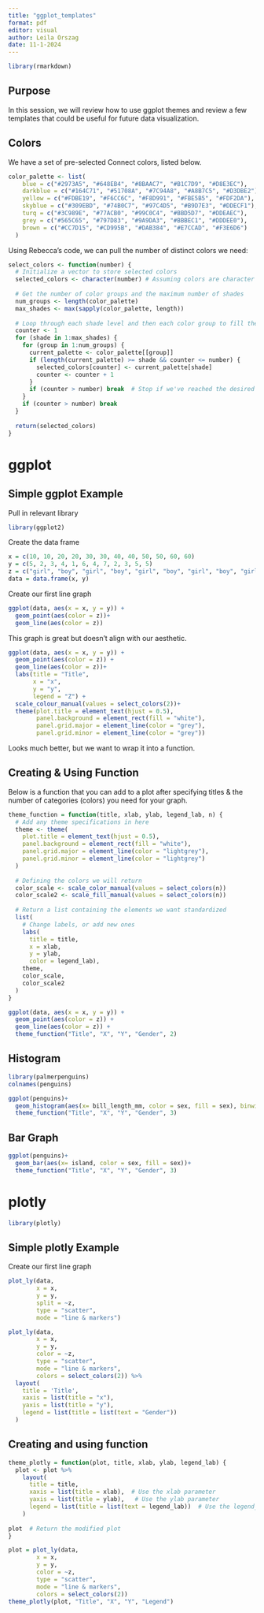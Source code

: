 ```yaml
---
title: "ggplot_templates"
format: pdf
editor: visual
author: Leila Orszag
date: 11-1-2024
---
```

```r
library(rmarkdown)
```


## Purpose

In this session, we will review how to use ggplot themes and review a few templates that could be useful for future data visualization. 

## Colors

We have a set of pre-selected Connect colors, listed below.

```r
color_palette <- list(
    blue = c("#2973A5", "#648EB4", "#8BAAC7", "#B1C7D9", "#D8E3EC"),
    darkblue = c("#164C71", "#51708A", "#7C94A8", "#A8B7C5", "#D3DBE2"),
    yellow = c("#FDBE19", "#F6CC6C", "#F8D991", "#FBE5B5", "#FDF2DA"),
    skyblue = c("#309EBD", "#74B0C7", "#97C4D5", "#B9D7E3", "#DDECF1"),
    turq = c("#3C989E", "#77ACB0", "#99C0C4", "#BBD5D7", "#DDEAEC"),
    grey = c("#565C65", "#797D83", "#9A9DA3", "#BBBEC1", "#DDDEE0"),
    brown = c("#CC7D15", "#CD995B", "#DAB384", "#E7CCAD", "#F3E6D6")
  )
```

Using Rebecca's code, we can pull the number of distinct colors we need:

```r
select_colors <- function(number) {
  # Initialize a vector to store selected colors
  selected_colors <- character(number) # Assuming colors are character strings
  
  # Get the number of color groups and the maximum number of shades
  num_groups <- length(color_palette)
  max_shades <- max(sapply(color_palette, length))
  
  # Loop through each shade level and then each color group to fill the selected_colors
  counter <- 1
  for (shade in 1:max_shades) {
    for (group in 1:num_groups) {
      current_palette <- color_palette[[group]]
      if (length(current_palette) >= shade && counter <= number) {
        selected_colors[counter] <- current_palette[shade]
        counter <- counter + 1
      }
      if (counter > number) break  # Stop if we've reached the desired number
    }
    if (counter > number) break
  }
  
  return(selected_colors)
}
```

# ggplot
## Simple ggplot Example
Pull in relevant library
```r
library(ggplot2)
```

Create the data frame
```r
x = c(10, 10, 20, 20, 30, 30, 40, 40, 50, 50, 60, 60)
y = c(5, 2, 3, 4, 1, 6, 4, 7, 2, 3, 5, 5)
z = c("girl", "boy", "girl", "boy", "girl", "boy", "girl", "boy", "girl", "boy", "girl", "boy")
data = data.frame(x, y)
```

Create our first line graph
```r
ggplot(data, aes(x = x, y = y)) + 
  geom_point(aes(color = z))+
  geom_line(aes(color = z))
```
This graph is great but doesn't align with our aesthetic.


```r
ggplot(data, aes(x = x, y = y)) + 
  geom_point(aes(color = z)) +
  geom_line(aes(color = z))+
  labs(title = "Title",
       x = "x",
       y = "y", 
       legend = "Z") +
  scale_colour_manual(values = select_colors(2))+
  theme(plot.title = element_text(hjust = 0.5), 
        panel.background = element_rect(fill = "white"),
        panel.grid.major = element_line(color = "grey"),
        panel.grid.minor = element_line(color = "grey"))
```
Looks much better, but we want to wrap it into a function.

## Creating & Using Function
Below is a function that you can add to a plot after specifying titles & the number of categories (colors) you need for your graph.
```r
theme_function = function(title, xlab, ylab, legend_lab, n) {
  # Add any theme specifications in here
  theme <- theme(
    plot.title = element_text(hjust = 0.5),
    panel.background = element_rect(fill = "white"),
    panel.grid.major = element_line(color = "lightgrey"),
    panel.grid.minor = element_line(color = "lightgrey")
  )
  
  # Defining the colors we will return
  color_scale <- scale_color_manual(values = select_colors(n))
  color_scale2 <- scale_fill_manual(values = select_colors(n))
  
  # Return a list containing the elements we want standardized
  list(
    # Change labels, or add new ones
    labs(
      title = title,
      x = xlab,
      y = ylab,
      color = legend_lab),
    theme, 
    color_scale,
    color_scale2
  )
}
```


```r
ggplot(data, aes(x = x, y = y)) + 
  geom_point(aes(color = z)) +
  geom_line(aes(color = z)) +
  theme_function("Title", "X", "Y", "Gender", 2)
```

## Histogram
```r
library(palmerpenguins)
colnames(penguins)
```

```r
ggplot(penguins)+
  geom_histogram(aes(x= bill_length_mm, color = sex, fill = sex), binwidth = 1)+
  theme_function("Title", "X", "Y", "Gender", 3)
```
## Bar Graph
```r
ggplot(penguins)+
  geom_bar(aes(x= island, color = sex, fill = sex))+
  theme_function("Title", "X", "Y", "Gender", 3)
```

# plotly
```r
library(plotly)
```

## Simple plotly Example
Create our first line graph
```r
plot_ly(data, 
        x = x, 
        y = y, 
        split = ~z, 
        type = "scatter", 
        mode = "line & markers")
```

```r
plot_ly(data, 
        x = x, 
        y = y, 
        color = ~z, 
        type = "scatter", 
        mode = "line & markers",
        colors = select_colors(2)) %>%
  layout(
    title = 'Title',
    xaxis = list(title = "x"),
    yaxis = list(title = "y"),
    legend = list(title = list(text = "Gender"))
  )
```

## Creating and using function
```r
theme_plotly = function(plot, title, xlab, ylab, legend_lab) {
  plot <- plot %>%  
    layout(
      title = title,
      xaxis = list(title = xlab),  # Use the xlab parameter
      yaxis = list(title = ylab),   # Use the ylab parameter
      legend = list(title = list(text = legend_lab))  # Use the legend_lab parameter
    )
  
plot  # Return the modified plot
}
```


```r
plot = plot_ly(data, 
        x = x, 
        y = y, 
        color = ~z, 
        type = "scatter", 
        mode = "line & markers",
        colors = select_colors(2))
theme_plotly(plot, "Title", "X", "Y", "Legend")
```

